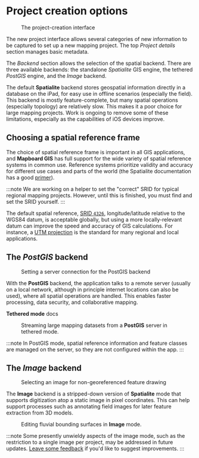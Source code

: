 
# Project creation options

<Figure src="/docs/projects/new-project.jpg" width={300} className="right">
  The project-creation interface
</Figure>

The new project interface allows several categories of new information to be
captured to set up a new mapping project. The top _Project details_ section
manages basic metadata.

The _Backend_ section allows the selection of the spatial backend.
There are three available backends: the standalone _Spatialite_ GIS engine, the tethered
_PostGIS_ engine, and the _Image_ backend.

The default **Spatialite** backend stores geospatial information directly in
a database on the iPad, for easy use in offline scenarios (especially the field). This
backend is mostly feature-complete, but many spatial operations
(especially topology) are relatively slow. This makes it a poor choice for large mapping
projects. Work is ongoing to remove some of these limitations, especially as the
capabilities of iOS devices improve.

## Choosing a spatial reference frame

The choice of spatial reference frame is important in all GIS applications, and
**Mapboard GIS** has full support for the wide variety of spatial reference systems
in common use. Reference systems prioritize validity and accuracy for
different use cases and parts of the world (the Spatialite documentation has a good
[primer](https://www.gaia-gis.it/gaia-sins/spatialite-cookbook/html/srid.html)).

:::note
We are working on a helper to set the "correct" SRID for typical regional mapping projects.
However, until this is finished, you must find and set the SRID yourself.
:::

The default spatial reference, [SRID `4326`](https://spatialreference.org/ref/epsg/4326/),
longitude/latitude relative to the WGS84 datum, is acceptable globally, but using a more
locally-relevant datum can improve the speed and accuracy of GIS calculations. For
instance, a [UTM projection](https://en.wikipedia.org/wiki/Universal_Transverse_Mercator_coordinate_system)
is the standard for many regional and local applications.

## The _PostGIS_ backend

<Figure
  src="/docs/projects/postgis-backend-panel.png"
  width={300}
  className="right"
>
  Setting a server connection for the PostGIS backend
</Figure>

With the **PostGIS** backend, the application talks to a remote server (usually
on a local network, although in principle internet locations can also be used),
where all spatial operations are handled. This enables faster processing,
data security, and collaborative mapping.

<PageLinkButton href="/docs/projects/new-project">
  <strong>Tethered mode</strong> docs
</PageLinkButton>

<Figure src="/docs/postgis-mode-no-sidebar.png">
  Streaming large mapping datasets from a <strong>PostGIS</strong> server in
  tethered mode.
</Figure>

:::note
In PostGIS mode, spatial reference information and feature classes are managed on the
server, so they are not configured within the app.
:::

## The _Image_ backend

<Figure
  src="/docs/projects/image-backend-panel.png"
  width={300}
  className="right"
>
  Selecting an image for non-georeferenced feature drawing
</Figure>

The **Image** backend is a stripped-down version of
**Spatialite** mode that supports digitization atop a static image in
pixel coordinates. This can help support processes such as annotating field
images for later feature extraction from 3D models.

<Figure src="/docs/image-mode.jpg" width={400} className="center">
  Editing fluvial bounding surfaces in <strong>Image</strong> mode.
</Figure>

:::note
Some presently unwieldy aspects of the image mode, such as the restriction to
a single image per project, may be addressed in future updates.
[Leave some feedback](/docs/reporting-bugs) if you'd like to suggest improvements.
:::


